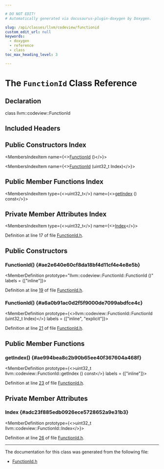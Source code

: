 ```yaml
---

# DO NOT EDIT!
# Automatically generated via docusaurus-plugin-doxygen by Doxygen.

slug: /api/classes/llvm/codeview/functionid
custom_edit_url: null
keywords:
  - doxygen
  - reference
  - class
toc_max_heading_level: 3

---
```





# The `FunctionId` Class Reference

<DoxygenPage pluginConfig={pluginConfig}>



## Declaration

<CodeBlock>class llvm::codeview::FunctionId</CodeBlock>

## Included Headers

<IncludesList>
<IncludesListItem
  filePath="llvm/DebugInfo/CodeView/FunctionId.h"
  permalink="/docs/api/files/include/include/llvm/include/llvm/debuginfo/include/llvm/debuginfo/codeview/functionid-h"
  isLocal="true" />
</IncludesList>

## Public Constructors Index

<MembersIndex>

<MembersIndexItem
  name={<><a href="#ae2e640e60cf8da18bf4d11cf4e4e8e5b">FunctionId</a> ()</>}>
</MembersIndexItem>

<MembersIndexItem
  name={<><a href="#a6a0b91ac0d2f5f9000de7099abdfce4c">FunctionId</a> (uint32&#95;t Index)</>}>
</MembersIndexItem>

</MembersIndex>

## Public Member Functions Index

<MembersIndex>

<MembersIndexItem
  type={<>uint32&#95;t</>}
  name={<><a href="#ae994bea8c2b90b65ee40f367604a468f">getIndex</a> () const</>}>
</MembersIndexItem>

</MembersIndex>

## Private Member Attributes Index

<MembersIndex>

<MembersIndexItem
  type={<>uint32&#95;t</>}
  name={<><a href="#adc23f885edb0926ece5728652a9e31b3">Index</a></>}>
</MembersIndexItem>

</MembersIndex>


Definition at line 17 of file <a href="/docs/api/files/include/include/llvm/include/llvm/debuginfo/include/llvm/debuginfo/codeview/functionid-h">FunctionId.h</a>.

<SectionDefinition>

## Public Constructors

### FunctionId() {#ae2e640e60cf8da18bf4d11cf4e4e8e5b}

<MemberDefinition
  prototype="llvm::codeview::FunctionId::FunctionId ()"
  labels = {["inline"]}>

Definition at line <a href="/docs/api/files/include/include/llvm/include/llvm/debuginfo/include/llvm/debuginfo/codeview/functionid-h/#l00019">19</a> of file <a href="/docs/api/files/include/include/llvm/include/llvm/debuginfo/include/llvm/debuginfo/codeview/functionid-h">FunctionId.h</a>.
</MemberDefinition>

### FunctionId() {#a6a0b91ac0d2f5f9000de7099abdfce4c}

<MemberDefinition
  prototype={<>llvm::codeview::FunctionId::FunctionId (uint32&#95;t Index)</>}
  labels = {["inline", "explicit"]}>

Definition at line <a href="/docs/api/files/include/include/llvm/include/llvm/debuginfo/include/llvm/debuginfo/codeview/functionid-h/#l00021">21</a> of file <a href="/docs/api/files/include/include/llvm/include/llvm/debuginfo/include/llvm/debuginfo/codeview/functionid-h">FunctionId.h</a>.
</MemberDefinition>

</SectionDefinition>

<SectionDefinition>

## Public Member Functions

### getIndex() {#ae994bea8c2b90b65ee40f367604a468f}

<MemberDefinition
  prototype={<>uint32&#95;t llvm::codeview::FunctionId::getIndex () const</>}
  labels = {["inline"]}>

Definition at line <a href="/docs/api/files/include/include/llvm/include/llvm/debuginfo/include/llvm/debuginfo/codeview/functionid-h/#l00023">23</a> of file <a href="/docs/api/files/include/include/llvm/include/llvm/debuginfo/include/llvm/debuginfo/codeview/functionid-h">FunctionId.h</a>.
</MemberDefinition>

</SectionDefinition>

<SectionDefinition>

## Private Member Attributes

### Index {#adc23f885edb0926ece5728652a9e31b3}

<MemberDefinition
  prototype={<>uint32&#95;t llvm::codeview::FunctionId::Index</>}>

Definition at line <a href="/docs/api/files/include/include/llvm/include/llvm/debuginfo/include/llvm/debuginfo/codeview/functionid-h/#l00026">26</a> of file <a href="/docs/api/files/include/include/llvm/include/llvm/debuginfo/include/llvm/debuginfo/codeview/functionid-h">FunctionId.h</a>.
</MemberDefinition>

</SectionDefinition>

<hr/>

The documentation for this class was generated from the following file:

<ul>
<li><a href="/docs/api/files/include/include/llvm/include/llvm/debuginfo/include/llvm/debuginfo/codeview/functionid-h">FunctionId.h</a></li>
</ul>

</DoxygenPage>
